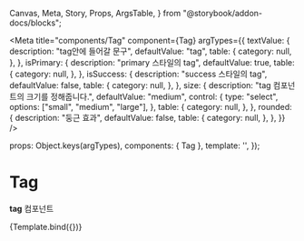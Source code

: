   Canvas,
  Meta,
  Story,
  Props,
  ArgsTable,
} from "@storybook/addon-docs/blocks";

<Meta
  title="components/Tag"
  component={Tag}
  argTypes={{
    textValue: {
      description: "tag안에 들어갈 문구",
      defaultValue: "tag",
      table: {
        category: null,
      },
    },
    isPrimary: {
      description: "primary 스타일의 tag",
      defaultValue: true,
      table: {
        category: null,
      },
    },
    isSuccess: {
      description: "success 스타일의 tag",
      defaultValue: false,
      table: {
        category: null,
      },
    },
    size: {
      description: "tag 컴포넌트의 크기를 정해줍니다.",
      defaultValue: "medium",
      control: {
        type: "select",
        options: ["small", "medium", "large"],
      },
      table: {
        category: null,
      },
    },
    rounded: {
      description: "둥근 효과",
      defaultValue: false,
      table: {
        category: null,
      },
    },
  }}
/>

  props: Object.keys(argTypes),
  components: { Tag },
  template: '<c-tag v-bind="$props"/>',
});

# Tag

**tag** 컴포넌트

<Canvas>
  <Story name="default" height="100px">
    {Template.bind({})}
  </Story>
</Canvas>

<ArgsTable story="default" />

